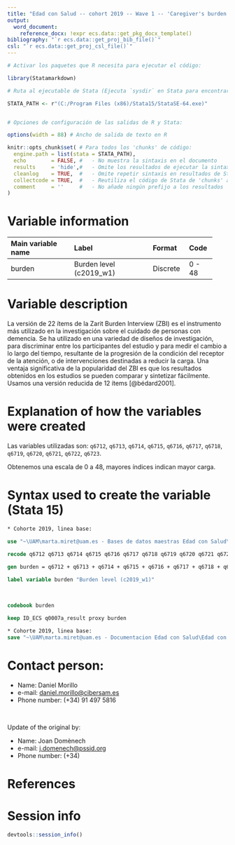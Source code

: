 ```yaml
---
title: "Edad con Salud -- cohort 2019 -- Wave 1 -- 'Caregiver's burden (Zarit, 9180)'"
output:
  word_document:
    reference_docx: !expr ecs.data::get_pkg_docx_template()
bibliography: "`r ecs.data::get_proj_bib_file()`"
csl: "`r ecs.data::get_proj_csl_file()`"
---
```


```r
# Activar los paquetes que R necesita para ejecutar el código:

library(Statamarkdown)

# Ruta al ejecutable de Stata (Ejecuta `sysdir` en Stata para encontrar la ruta)

STATA_PATH <- r"(C:/Program Files (x86)/Stata15/StataSE-64.exe)"


# Opciones de configuración de las salidas de R y Stata:

options(width = 88) # Ancho de salida de texto en R

knitr::opts_chunk$set( # Para todos los 'chunks' de código:
  engine.path = list(stata = STATA_PATH),
  echo        = FALSE, #   - No muestra la sintaxis en el documento
  results     = 'hide',#   - Omite los resultados de ejecutar la sintaxis
  cleanlog    = TRUE,  #   - Omite repetir sintaxis en resultados de Stata
  collectcode = TRUE,  #   - Reutiliza el código de Stata de 'chunks' anteriores
  comment     = ''     #   - No añade ningún prefijo a los resultados
)
```

# Variable information

+--------------------+-------------------------+----------+--------+
| Main variable name | Label                   | Format   | Code   |
+:===================+:========================+:=========+:=======+
| burden             | Burden level (c2019_w1) | Discrete | 0 - 48 |
+--------------------+-------------------------+----------+--------+

# Variable description

La versión de 22 ítems de la Zarit Burden Interview (ZBI) es el instrumento más utilizado en la investigación sobre el cuidado de personas con demencia. Se ha utilizado en una variedad de diseños de investigación, para discriminar entre los participantes del estudio y para medir el cambio a lo largo del tiempo, resultante de la progresión de la condición del receptor de la atención, o de intervenciones destinadas a reducir la carga. Una ventaja significativa de la popularidad del ZBI es que los resultados obtenidos en los estudios se pueden comparar y sintetizar fácilmente. Usamos una versión reducida de 12 ítems [@bédard2001].

# Explanation of how the variables were created

Las variables utilizadas son: `q6712`, `q6713`, `q6714`, `q6715`, `q6716`, `q6717`, `q6718`, `q6719`, `q6720`, `q6721`, `q6722`, `q6723`.

Obtenemos una escala de 0 a 48, mayores índices indican mayor carga.

# Syntax used to create the variable (Stata 15)

```stata
* Cohorte 2019, linea base:

use "~\UAM\marta.miret@uam.es - Bases de datos maestras Edad con Salud\Ola_3\Cohorte_2019\Submuestra_1_preconfinamiento\Edad con Salud ola 3_cohorte 2019_base completa_Stata14.dta" // Para Stata 14+
```

```stata
recode q6712 q6713 q6714 q6715 q6716 q6717 q6718 q6719 q6720 q6721 q6722 q6723 (1=0) (2=1) (3=2) (4=3) (5=4) (else=.)  

gen burden = q6712 + q6713 + q6714 + q6715 + q6716 + q6717 + q6718 + q6719 + q6720 + q6721 + q6722 + q6723

label variable burden "Burden level (c2019_w1)"
```

<br>

```stata
codebook burden
```

```stata
keep ID_ECS q0007a_result proxy burden

* Cohorte 2019, linea base:
save "~\UAM\marta.miret@uam.es - Documentacion Edad con Salud\Edad con salud - Ola 3\Outcomes\Cohorte 2019\Submuestra_1_preconfinamiento\Outcome datasets\Outcome_caregiversburden.dta", replace
```

# Contact person:

-   Name: Daniel Morillo
-   e-mail: [daniel.morillo\@cibersam.es](mailto:daniel.morillo@cibersam.es){.email}
-   Phone number: (+34) 91 497 5816

<br>

Update of the original by:

-   Name: Joan Domènech
-   e-mail: [j.domenech\@pssjd.org](mailto:j.domenech@pssjd.org){.email}
-   Phone number: (+34) <!--# TODO: Complete phone -->

# References

::: {#refs}
:::

\newpage

# Session info

```r
devtools::session_info()
```
